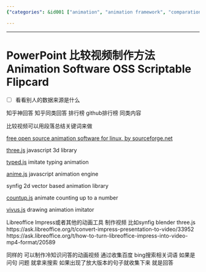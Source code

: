 ```yaml
---
{"categories": &id001 ["animation", "animation framework", "comparation video", "information gathering", "pyjom", "scraping", "stub", "video generator", "video source"], "category": "Video Creation Methods", "date": "2022-07-13 15:16:54", "description": "The comments provide insights on different video creation methods, tools, and open-source software options for Linux and JavaScript libraries like three.js and anime.js. Additionally, they discuss the use of LibreOffice Impress in combination with synfig, blender, or three.js for animations and suggest collecting search terms from Bing and Daojia for effective query formation.", "tags": *id001, "title": "PowerPoint 比较视频制作方法 Animation Software OSS Scriptable Flipcard"}

---
```


------

# PowerPoint 比较视频制作方法 Animation Software OSS Scriptable Flipcard

- [ ] 看看别人的数据来源是什么

知乎神回答 知乎同类回答 排行榜 github排行榜 同类内容

比较视频可以用段落总结关键词来做

[free open source animation software for linux, by sourceforge.net](https://sourceforge.net/directory/graphics/graphics/animation/os%3Alinux/) 

[three.js](https://sourceforge.net/projects/three-js.mirror/) javascript 3d library

[typed.js](https://sourceforge.net/projects/typed-js.mirror/) imitate typing animation

[anime.js](https://sourceforge.net/projects/anime-js.mirror/) javascript animation engine

synfig 2d vector based animation library

[countup.js](https://sourceforge.net/projects/countup-js.mirror/) animate counting up to a number

[vivus.js](https://sourceforge.net/projects/vivus-js.mirror/) drawing animation imitator

Libreoffice Impress或者其他的动画工具 制作视频 比如synfig blender three.js
https://ask.libreoffice.org/t/convert-impress-presentation-to-video/33952
https://ask.libreoffice.org/t/how-to-turn-libreoffice-impress-into-video-mp4-format/20589

同样的 可以制作冷知识问答的动画视频 通过收集百度 bing搜索相关词语 如果是问句 问题 就拿来搜索 如果出现了放大版本的句子就收集下来 就是回答

